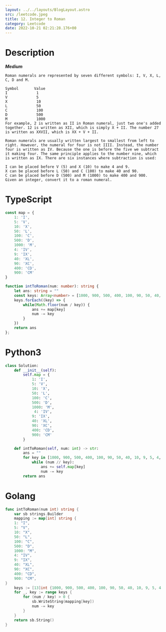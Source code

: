 ```yaml
---
layout: ../../layouts/BlogLayout.astro 
src: /leetcode.jpeg
title: 12. Integer to Roman
category: Leetcode 
date: 2022-10-21 02:21:28.176+00 
---
```


# Description
***Medium***
```
Roman numerals are represented by seven different symbols: I, V, X, L, C, D and M.

Symbol       Value
I             1
V             5
X             10
L             50
C             100
D             500
M             1000
For example, 2 is written as II in Roman numeral, just two one's added together. 12 is written as XII, which is simply X + II. The number 27 is written as XXVII, which is XX + V + II.

Roman numerals are usually written largest to smallest from left to right. However, the numeral for four is not IIII. Instead, the number four is written as IV. Because the one is before the five we subtract it making four. The same principle applies to the number nine, which is written as IX. There are six instances where subtraction is used:

I can be placed before V (5) and X (10) to make 4 and 9. 
X can be placed before L (50) and C (100) to make 40 and 90. 
C can be placed before D (500) and M (1000) to make 400 and 900.
Given an integer, convert it to a roman numeral.
```

# TypeScript
```typescript
const map = {
    1: 'I',
    5: 'V',
    10: 'X',
    50: 'L',
    100: 'C',
    500: 'D',
    1000: 'M',
    4: 'IV',
    9: 'IX',
    40: 'XL',
    90: 'XC',
    400: 'CD',
    900: 'CM'
}

function intToRoman(num: number): string {
    let ans: string = ""
    const keys: Array<number> = [1000, 900, 500, 400, 100, 90, 50, 40, 10, 9, 5, 4, 1]
    keys.forEach((key) => {
        while(Math.floor(num / key)) {
            ans += map[key]
            num -= key
        }
    })
    return ans
};
```

# Python3
```python
class Solution:
    def __init__(self):
        self.map = {
            1: 'I',
            5: 'V',
            10: 'X',
            50: 'L',
            100: 'C',
            500: 'D',
            1000: 'M',
             4: 'IV',
            9: 'IX',
            40: 'XL',
            90: 'XC',
            400: 'CD',
            900: 'CM'
        }

    def intToRoman(self, num: int) -> str:
        ans = ""
        for key in [1000, 900, 500, 400, 100, 90, 50, 40, 10, 9, 5, 4, 1]:
            while (num // key):
                ans += self.map[key]
                num -= key
        return ans
```

# Golang
```go
func intToRoman(num int) string {
    var sb strings.Builder
    mapping := map[int] string {
    1: "I",
    5: "V",
    10: "X",
    50: "L",
    100: "C",
    500: "D",
    1000: "M",
    4: "IV",
    9: "IX",
    40: "XL",
    90: "XC",
    400: "CD",
    900: "CM",
}
    keys := [13]int {1000, 900, 500, 400, 100, 90, 50, 40, 10, 9, 5, 4, 1}
    for _, key := range keys {
        for (num / key) > 0 {
            sb.WriteString(mapping[key])
            num -= key
        }
    }
    return sb.String()
}
```